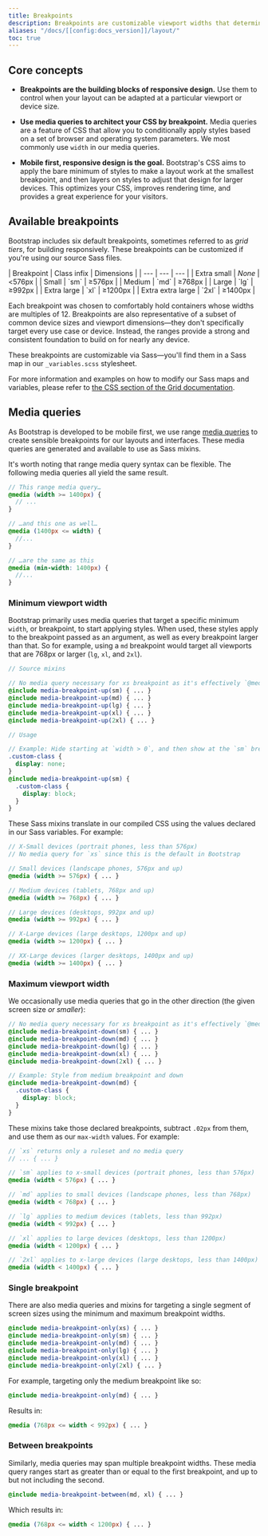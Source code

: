```yaml
---
title: Breakpoints
description: Breakpoints are customizable viewport widths that determine how your responsive layout behaves across device or window sizes in Bootstrap.
aliases: "/docs/[[config:docs_version]]/layout/"
toc: true
---
```


## Core concepts

- **Breakpoints are the building blocks of responsive design.** Use them to control when your layout can be adapted at a particular viewport or device size.

- **Use media queries to architect your CSS by breakpoint.** Media queries are a feature of CSS that allow you to conditionally apply styles based on a set of browser and operating system parameters. We most commonly use `width` in our media queries.

- **Mobile first, responsive design is the goal.** Bootstrap's CSS aims to apply the bare minimum of styles to make a layout work at the smallest breakpoint, and then layers on styles to adjust that design for larger devices. This optimizes your CSS, improves rendering time, and provides a great experience for your visitors.

## Available breakpoints

Bootstrap includes six default breakpoints, sometimes referred to as _grid tiers_, for building responsively. These breakpoints can be customized if you're using our source Sass files.

<BsTable>
| Breakpoint | Class infix | Dimensions |
| --- | --- | --- |
| Extra small | <em>None</em> |&lt;576px |
| Small | `sm` | &ge;576px |
| Medium | `md` | &ge;768px |
| Large | `lg` | &ge;992px |
| Extra large | `xl` | &ge;1200px |
| Extra extra large | `2xl` | &ge;1400px |
</BsTable>

Each breakpoint was chosen to comfortably hold containers whose widths are multiples of 12. Breakpoints are also representative of a subset of common device sizes and viewport dimensions—they don't specifically target every use case or device. Instead, the ranges provide a strong and consistent foundation to build on for nearly any device.

These breakpoints are customizable via Sass—you'll find them in a Sass map in our `_variables.scss` stylesheet.

<ScssDocs name="breakpoints" file="scss/_config.scss" />

For more information and examples on how to modify our Sass maps and variables, please refer to [the CSS section of the Grid documentation]([[docsref:/layout/grid#css]]).

## Media queries

As Bootstrap is developed to be mobile first, we use range [media queries](https://developer.mozilla.org/en-US/docs/Web/CSS/Media_Queries/Using_media_queries) to create sensible breakpoints for our layouts and interfaces. These media queries are generated and available to use as Sass mixins.

It's worth noting that range media query syntax can be flexible. The following media queries all yield the same result.

```scss
// This range media query…
@media (width >= 1400px) {
  // ...
}

// …and this one as well…
@media (1400px <= width) {
  //...
}

// …are the same as this
@media (min-width: 1400px) {
  //...
}
```

### Minimum viewport width

Bootstrap primarily uses media queries that target a specific minimum `width`, or breakpoint, to start applying styles. When used, these styles apply to the breakpoint passed as an argument, as well as every breakpoint larger than that. So for example, using a `md` breakpoint would target all viewports that are 768px or larger (`lg`, `xl`, and `2xl`).

```scss
// Source mixins

// No media query necessary for xs breakpoint as it's effectively `@media (width > 0) { ... }`
@include media-breakpoint-up(sm) { ... }
@include media-breakpoint-up(md) { ... }
@include media-breakpoint-up(lg) { ... }
@include media-breakpoint-up(xl) { ... }
@include media-breakpoint-up(2xl) { ... }

// Usage

// Example: Hide starting at `width > 0`, and then show at the `sm` breakpoint
.custom-class {
  display: none;
}
@include media-breakpoint-up(sm) {
  .custom-class {
    display: block;
  }
}
```

These Sass mixins translate in our compiled CSS using the values declared in our Sass variables. For example:

```scss
// X-Small devices (portrait phones, less than 576px)
// No media query for `xs` since this is the default in Bootstrap

// Small devices (landscape phones, 576px and up)
@media (width >= 576px) { ... }

// Medium devices (tablets, 768px and up)
@media (width >= 768px) { ... }

// Large devices (desktops, 992px and up)
@media (width >= 992px) { ... }

// X-Large devices (large desktops, 1200px and up)
@media (width >= 1200px) { ... }

// XX-Large devices (larger desktops, 1400px and up)
@media (width >= 1400px) { ... }
```

### Maximum viewport width

We occasionally use media queries that go in the other direction (the given screen size _or smaller_):

```scss
// No media query necessary for xs breakpoint as it's effectively `@media (width < 0) { ... }`
@include media-breakpoint-down(sm) { ... }
@include media-breakpoint-down(md) { ... }
@include media-breakpoint-down(lg) { ... }
@include media-breakpoint-down(xl) { ... }
@include media-breakpoint-down(2xl) { ... }

// Example: Style from medium breakpoint and down
@include media-breakpoint-down(md) {
  .custom-class {
    display: block;
  }
}
```

These mixins take those declared breakpoints, subtract `.02px` from them, and use them as our `max-width` values. For example:

```scss
// `xs` returns only a ruleset and no media query
// ... { ... }

// `sm` applies to x-small devices (portrait phones, less than 576px)
@media (width < 576px) { ... }

// `md` applies to small devices (landscape phones, less than 768px)
@media (width < 768px) { ... }

// `lg` applies to medium devices (tablets, less than 992px)
@media (width < 992px) { ... }

// `xl` applies to large devices (desktops, less than 1200px)
@media (width < 1200px) { ... }

// `2xl` applies to x-large devices (large desktops, less than 1400px)
@media (width < 1400px) { ... }
```

### Single breakpoint

There are also media queries and mixins for targeting a single segment of screen sizes using the minimum and maximum breakpoint widths.

```scss
@include media-breakpoint-only(xs) { ... }
@include media-breakpoint-only(sm) { ... }
@include media-breakpoint-only(md) { ... }
@include media-breakpoint-only(lg) { ... }
@include media-breakpoint-only(xl) { ... }
@include media-breakpoint-only(2xl) { ... }
```

For example, targeting only the medium breakpoint like so:

```scss
@include media-breakpoint-only(md) { ... }
```

Results in:

```scss
@media (768px <= width < 992px) { ... }
```

### Between breakpoints

Similarly, media queries may span multiple breakpoint widths. These media query ranges start as greater than or equal to the first breakpoint, and up to but not including the second.

```scss
@include media-breakpoint-between(md, xl) { ... }
```

Which results in:

```scss
@media (768px <= width < 1200px) { ... }
```

